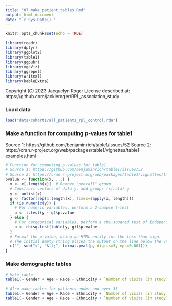 ```yaml
---
title: "07_make_patient_tables.Rmd"
output: html_document
date: "`r Sys.Date()`"
---
```


```r

knitr::opts_chunk$set(echo = TRUE)

library(readr)
library(dplyr)
library(ggplot2)
library(table1)
library(ggpubr)
library(mgcViz)
library(ggrepel)
library(writexl)
library(kableExtra)

```

Copyright (C) 2023 Jacquelyn Roger
License described at: https://github.com/jackieroger/RPL_association_study

### Load data

```r

load("data/cohorts/all_patients_rpl_control.rda")

```

### Make a function for computing p-values for table1
Source 1: https://github.com/benjaminrich/table1/issues/52
Source 2: https://cran.r-project.org/web/packages/table1/vignettes/table1-examples.html

```r

# Function for computing p-values for table1
# Source 1: https://github.com/benjaminrich/table1/issues/52
# Source 2: https://cran.r-project.org/web/packages/table1/vignettes/table1-examples.html
pvalue <- function(x, ...) {
  x <- x[-length(x)]  # Remove "overall" group
  # Construct vectors of data y, and groups (strata) g
  y <- unlist(x)
  g <- factor(rep(1:length(x), times=sapply(x, length)))
  if (is.numeric(y)) {
    # For numeric variables, perform a 2-sample t-test
    p <- t.test(y ~ g)$p.value
  } else {
    # For categorical variables, perform a chi-squared test of independence
    p <- chisq.test(table(y, g))$p.value
  }
  # Format the p-value, using an HTML entity for the less-than sign.
  # The initial empty string places the output on the line below the variable label.
  c("", sub("<", "&lt;", format.pval(p, digits=3, eps=0.001)))
}

```

### Make demographic tables

```r

# Make table
table1(~ Gender + Age + Race + Ethnicity + `Number of visits (in study)` + `Years in EHR (in study)` + `Number of diagnoses (in study)` | Group, data = all_patients_rpl_control, overall = "Total", extra.col = list(`P-value` = pvalue), extra.col.pos = 4)

# Also make tables for patients under and over 35
table1(~ Gender + Age + Race + Ethnicity + `Number of visits (in study)` + `Years in EHR (in study)` + `Number of diagnoses (in study)` | Group, data = filter(all_patients_rpl_control, age_t0 < 35), overall = "Total", extra.col = list(`P-value` = pvalue), extra.col.pos = 4)
table1(~ Gender + Age + Race + Ethnicity + `Number of visits (in study)` + `Years in EHR (in study)` + `Number of diagnoses (in study)` | Group, data = filter(all_patients_rpl_control, age_t0 >= 35), overall = "Total", extra.col = list(`P-value` = pvalue), extra.col.pos = 4)

```

